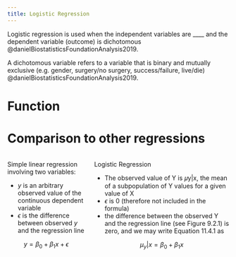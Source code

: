 ```yaml
---
title: Logistic Regression
---
```


Logistic regression is used when the independent variables are ____ and the dependent variable (outcome) is dichotomous @danielBiostatisticsFoundationAnalysis2019.

A dichotomous variable refers to a variable that is binary and mutually exclusive (e.g. gender, surgery/no surgery, success/failure, live/die) @danielBiostatisticsFoundationAnalysis2019.

# Function


# Comparison to other regressions


::: {.columns}
::: {.column}

Simple linear regression involving two variables:

- $y$ is an arbitrary observed value of the continuous dependent variable
- $\epsilon$ is the difference between observed $y$ and the regression line

$$
y = \beta_0 + \beta_1 x + \epsilon
$$



:::
::: {.column}

Logistic Regression

- The observed value of Y is 𝜇y|x, the mean of a subpopulation of Y values for a given value of X
- $\epsilon$ is 0 (therefore not included in the formula)
- the difference between the observed Y and the regression line (see Figure 9.2.1) is zero, and we may write Equation 11.4.1 as

$$
\mu_y|x = \beta_0 + \beta_1 x
$$

:::
:::

